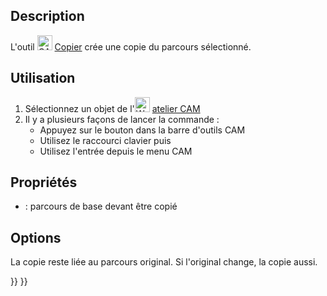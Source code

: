 <languages/>

{{Docnav/fr
|[[CAM_Shape/fr|Parcours à partir de formes]]
|[[CAM_Array/fr|Réseau]]
|[[CAM_Workbench/fr|Atelier CAM]]
|IconL=CAM_Shape.svg
|IconR=CAM_Array.svg
|IconC=Workbench_CAM.svg
}}

{{GuiCommand/fr
|Name=CAM Copy
|Name/fr=CAM Copier
|MenuLocation=CAM → Modification du parcours → Copier l'opération dans la tâche
|Workbenches=[[CAM_Workbench/fr|CAM]]
}}

==Description==

L'outil [[Image:CAM_Copy.svg|24px]] [[CAM_Copy/fr|Copier]] crée une copie du parcours sélectionné.

<span id="Usage"></span>
==Utilisation==

# Sélectionnez un objet de l'[[Image:Workbench_CAM.svg|24px]] [[CAM_Workbench/fr|atelier CAM]]
# Il y a plusieurs façons de lancer la commande :
#* Appuyez sur le bouton {{KEY|[[Image:CAM_Copy.svg|24px]] [[CAM_Copy/fr|Copier l'opération dans la tâche]]}} dans la barre d'outils CAM
#* Utilisez le raccourci clavier {{KEY|P}} puis {{KEY|Y}}
#* Utilisez l'entrée {{MenuCommand|CAM → Modification du parcours → Copier l'opération dans la tâche}} depuis le menu CAM

<span id="Properties"></span>
== Propriétés ==

* {{PropertyData|Base}} : parcours de base devant être copié

==Options==

La copie reste liée au parcours original. Si l'original change, la copie aussi.


{{Docnav/fr
|[[CAM_Shape/fr|Parcours à partir de formes]]
|[[CAM_Array/fr|Réseau]]
|[[CAM_Workbench/fr|Atelier CAM]]
|IconL=CAM_Shape.svg
|IconR=CAM_Array.svg
|IconC=Workbench_CAM.svg
}}

{{CAM_Tools_navi{{#translation:}}}}
{{Userdocnavi{{#translation:}}}}